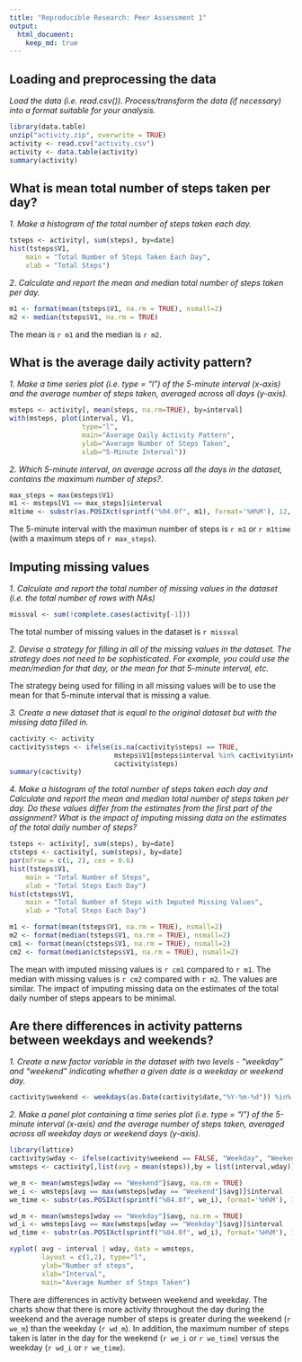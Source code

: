 ```yaml
---
title: "Reproducible Research: Peer Assessment 1"
output: 
  html_document:
    keep_md: true
---
```



## Loading and preprocessing the data
*Load the data (i.e. read.csv()).  Process/transform the data (if necessary) into a format suitable for your analysis.*

```r
library(data.table)
unzip("activity.zip", overwrite = TRUE)
activity <- read.csv("activity.csv")
activity <- data.table(activity)
summary(activity)
```


## What is mean total number of steps taken per day?
*1. Make a histogram of the total number of steps taken each day.*

```r
tsteps <- activity[, sum(steps), by=date]
hist(tsteps$V1, 
    main = "Total Number of Steps Taken Each Day", 
    xlab = "Total Steps")
```

*2. Calculate and report the mean and median total number of steps taken per day.*

```r
m1 <- format(mean(tsteps$V1, na.rm = TRUE), nsmall=2)
m2 <- median(tsteps$V1, na.rm = TRUE)
```
The mean is `r m1` and the median is `r m2`.

## What is the average daily activity pattern?
*1. Make a time series plot (i.e. type = "l") of the 5-minute interval (x-axis) and the average number of steps taken, averaged across all days (y-axis).*

```r
msteps <- activity[, mean(steps, na.rm=TRUE), by=interval]
with(msteps, plot(interval, V1, 
                  type="l", 
                  main="Average Daily Activity Pattern",
                  ylab="Average Number of Steps Taken",
                  xlab="5-Minute Interval"))
```

*2. Which 5-minute interval, on average across all the days in the dataset, contains the maximum number of steps?.*

```r
max_steps = max(msteps$V1)
m1 <- msteps[V1 == max_steps]$interval
m1time <- substr(as.POSIXct(sprintf("%04.0f", m1), format='%H%M'), 12, 16)
```
The 5-minute interval with the maximun number of steps is `r m1` or `r m1time` (with a maximum steps of `r max_steps`).


## Imputing missing values
*1. Calculate and report the total number of missing values in the dataset (i.e. the total number of rows with NAs)*

```r
missval <- sum(!complete.cases(activity[-1]))
```
The total number of missing values in the dataset is `r missval`

*2. Devise a strategy for filling in all of the missing values in the dataset. The strategy does not need to be sophisticated. For example, you could use the mean/median for that day, or the mean for that 5-minute interval, etc.*

The strategy being used for filling in all missing values will be to use the mean for that 5-minute interval that is missing a value.

*3. Create a new dataset that is equal to the original dataset but with the missing data filled in.*

```r
cactivity <- activity
cactivity$steps <- ifelse(is.na(cactivity$steps) == TRUE, 
                          msteps$V1[msteps$interval %in% cactivity$interval],
                          cactivity$steps)
summary(cactivity)
```


*4. Make a histogram of the total number of steps taken each day and Calculate and report the mean and median total number of steps taken per day. Do these values differ from the estimates from the first part of the assignment? What is the impact of imputing missing data on the estimates of the total daily number of steps?*

```r
tsteps <- activity[, sum(steps), by=date]
ctsteps <- cactivity[, sum(steps), by=date]
par(mfrow = c(1, 2), cex = 0.6)
hist(tsteps$V1, 
    main = "Total Number of Steps", 
    xlab = "Total Steps Each Day")
hist(ctsteps$V1, 
    main = "Total Number of Steps with Imputed Missing Values", 
    xlab = "Total Steps Each Day")

m1 <- format(mean(tsteps$V1, na.rm = TRUE), nsmall=2)
m2 <- format(median(tsteps$V1, na.rm = TRUE), nsmall=2)
cm1 <- format(mean(ctsteps$V1, na.rm = TRUE), nsmall=2)
cm2 <- format(median(ctsteps$V1, na.rm = TRUE), nsmall=2)
```
The mean with imputed missing values is `r cm1` compared to `r m1`.  The median with missing values is `r cm2` compared with `r m2`.  The values are similar.  The impact of imputing missing data on the estimates of the total daily number of steps appears to be minimal.


## Are there differences in activity patterns between weekdays and weekends?
*1. Create a new factor variable in the dataset with two levels - "weekday" and "weekend" indicating whether a given date is a weekday or weekend day.*

```r
cactivity$weekend <- weekdays(as.Date(cactivity$date,"%Y-%m-%d")) %in% c('Sunday', 'Saturday')
``` 
 
*2. Make a panel plot containing a time series plot (i.e. type = "l") of the 5-minute interval (x-axis) and the average number of steps taken, averaged across all weekday days or weekend days (y-axis).*

```r
library(lattice)
cactivity$wday <- ifelse(cactivity$weekend == FALSE, "Weekday", "Weekend")
wmsteps <- cactivity[,list(avg = mean(steps)),by = list(interval,wday)]

we_m <- mean(wmsteps[wday == "Weekend"]$avg, na.rm = TRUE)
we_i <- wmsteps[avg == max(wmsteps[wday == "Weekend"]$avg)]$interval
we_time <- substr(as.POSIXct(sprintf("%04.0f", we_i), format='%H%M'), 12, 16)

wd_m <- mean(wmsteps[wday == "Weekday"]$avg, na.rm = TRUE)
wd_i <- wmsteps[avg == max(wmsteps[wday == "Weekday"]$avg)]$interval
wd_time <- substr(as.POSIXct(sprintf("%04.0f", wd_i), format='%H%M'), 12, 16)

xyplot( avg ~ interval | wday, data = wmsteps, 
        layout = c(1,2), type="l", 
        ylab="Number of steps", 
        xlab="Interval", 
        main="Average Number of Steps Taken")
```

There are differences in activity between weekend and weekday.  The charts show that there is more activity throughout the day during the weekend and the average number of steps is greater during the weekend (`r we_m`) than the weekday (`r wd_m`).  In addition, the maximum number of steps taken is later in the day for the weekend (`r we_i` or `r we_time`) versus the weekday (`r wd_i` or `r we_time`).
